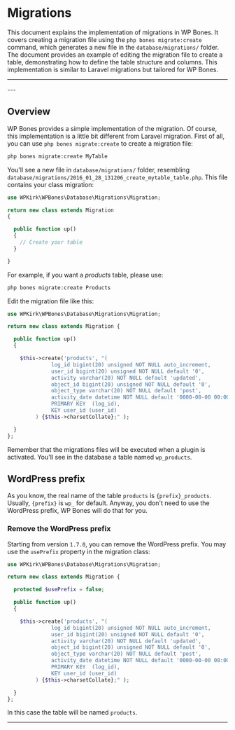 
# Migrations

This document explains the implementation of migrations in WP Bones. It covers creating a migration file using the `php bones migrate:create` command, which generates a new file in the `database/migrations/` folder. The document provides an example of editing the migration file to create a table, demonstrating how to define the table structure and columns. This implementation is similar to Laravel migrations but tailored for WP Bones.

---
<DocsBoilerplateDemo slug="database" />
---

## Overview

WP Bones provides a simple implementation of the migration. Of course, this implementation is a little bit different from Laravel migration. First of all, you can use `php bones migrate:create` to create a migration file:

```sh copy
php bones migrate:create MyTable
```

You'll see a new file in `database/migrations/` folder, resembling `database/migrations/2016_01_28_131206_create_mytable_table.php`. This file contains your class migration:

```php copy
use WPKirk\WPBones\Database\Migrations\Migration;

return new class extends Migration
{

  public function up()
  {
    // Create your table
  }

}
```

For example, if you want a _products_ table, please use:

```sh copy
php bones migrate:create Products
```

Edit the migration file like this:

```php copy
use WPKirk\WPBones\Database\Migrations\Migration;

return new class extends Migration {

  public function up()
  {

    $this->create('products', "(
              log_id bigint(20) unsigned NOT NULL auto_increment,
              user_id bigint(20) unsigned NOT NULL default '0',
              activity varchar(20) NOT NULL default 'updated',
              object_id bigint(20) unsigned NOT NULL default '0',
              object_type varchar(20) NOT NULL default 'post',
              activity_date datetime NOT NULL default '0000-00-00 00:00:00',
              PRIMARY KEY  (log_id),
              KEY user_id (user_id)
         ) {$this->charsetCollate};" );

  }
};
```

Remember that the migrations files will be executed when a plugin is activated. You'll see in the database a table named `wp_products`.

## WordPress prefix

As you know, the real name of the table `products` is `{prefix}_products`. Usually, `{prefix}` is `wp_` for default. Anyway, you don't need to use the WordPress prefix, WP Bones will do that for you.

### Remove the WordPress prefix

Starting from version `1.7.0`, you can remove the WordPress prefix. You may use the `usePrefix` property in the migration class:

```php copy {5}
use WPKirk\WPBones\Database\Migrations\Migration;

return new class extends Migration {

  protected $usePrefix = false;

  public function up()
  {

    $this->create('products', "(
              log_id bigint(20) unsigned NOT NULL auto_increment,
              user_id bigint(20) unsigned NOT NULL default '0',
              activity varchar(20) NOT NULL default 'updated',
              object_id bigint(20) unsigned NOT NULL default '0',
              object_type varchar(20) NOT NULL default 'post',
              activity_date datetime NOT NULL default '0000-00-00 00:00:00',
              PRIMARY KEY  (log_id),
              KEY user_id (user_id)
         ) {$this->charsetCollate};" );

  }
};
```
In this case the table will be named `products`.

---
<DocsBoilerplateDemo slug="database" />